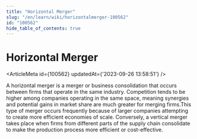 ```yaml
---
title: "Horizontal Merger"
slug: "/en/learn/wiki/horizontalmerger-100562"
id: "100562"
hide_table_of_contents: true
---
```



# Horizontal Merger

<ArticleMeta id={100562} updatedAt={'2023-09-26 13:58:51'} />
<div className='border-solid border-b border-t-0 my-4 border-[var(--ifm-color-gray-300)]' />

A horizontal merger is a merger or business consolidation that occurs between firms that operate in the same industry. Competition tends to be higher among companies operating in the same space, meaning synergies and potential gains in market share are much greater for merging firms.This type of merger occurs frequently because of larger companies attempting to create more efficient economies of scale. Conversely, a vertical merger takes place when firms from different parts of the supply chain consolidate to make the production process more efficient or cost-effective.
